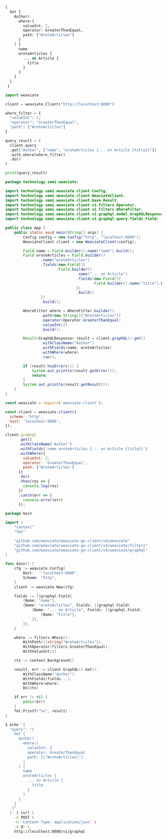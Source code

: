 
<Tabs groupId="languages">
<TabItem value="graphql" label="GraphQL">

```graphql
{
  Get {
    Author(
      where:{
        valueInt: 2,
        operator: GreaterThanEqual,
        path: ["WroteArticles"]
      }
    ) {
      name
      wroteArticles {
        ... on Article {
          title
        }
      }
    }
  }
 }
```

</TabItem>
<TabItem value="py" label="Python">

```python
import weaviate

client = weaviate.Client("http://localhost:8080")

where_filter = {
  "valueInt": 2,
  "operator": "GreaterThanEqual",
  "path": ["WroteArticles"]
}

query_result = (
  client.query
  .get("Author", ["name", "wroteArticles {... on Article {title}}"])
  .with_where(where_filter)
  .do()
)

print(query_result)
```

</TabItem>
<TabItem value="java" label="Java">

```java
package technology.semi.weaviate;

import technology.semi.weaviate.client.Config;
import technology.semi.weaviate.client.WeaviateClient;
import technology.semi.weaviate.client.base.Result;
import technology.semi.weaviate.client.v1.filters.Operator;
import technology.semi.weaviate.client.v1.filters.WhereFilter;
import technology.semi.weaviate.client.v1.graphql.model.GraphQLResponse;
import technology.semi.weaviate.client.v1.graphql.query.fields.Field;

public class App {
    public static void main(String[] args) {
        Config config = new Config("http", "localhost:8080");
        WeaviateClient client = new WeaviateClient(config);

        Field name = Field.builder().name("name").build();
        Field wroteArticles = Field.builder()
                .name("wroteArticles")
                .fields(new Field[]{
                        Field.builder()
                                .name("... on Article")
                                .fields(new Field[]{
                                        Field.builder().name("title").build()
                                })
                                .build()
                })
                .build();

        WhereFilter where = WhereFilter.builder()
                .path(new String[]{"WroteArticles"})
                .operator(Operator.GreaterThanEqual)
                .valueInt(2)
                .build();

        Result<GraphQLResponse> result = client.graphQL().get()
                .withClassName("Author")
                .withFields(name, wroteArticles)
                .withWhere(where)
                .run();

        if (result.hasErrors()) {
            System.out.println(result.getError());
            return;
        }
        System.out.println(result.getResult());
    }
}
```

</TabItem>
<TabItem value="js" label="JavaScript">

```js
const weaviate = require('weaviate-client');

const client = weaviate.client({
  scheme: 'http',
  host: 'localhost:8080',
});

client.graphql
      .get()
      .withClassName('Author')
      .withFields('name wroteArticles {... on Article {title}}')
      .withWhere({
        valueInt: 2,
        operator: 'GreaterThanEqual',
        path: ['WroteArticles']
      })
      .do()
      .then(res => {
        console.log(res)
      })
      .catch(err => {
        console.error(err)
      });
```

</TabItem>
<TabItem value="go" label="Go">

```go
package main

import (
	"context"
	"fmt"

	"github.com/weaviate/weaviate-go-client/v4/weaviate"
	"github.com/weaviate/weaviate-go-client/v4/weaviate/filters"
	"github.com/weaviate/weaviate-go-client/v4/weaviate/graphql"
)

func main() {
	cfg := weaviate.Config{
		Host:   "localhost:8080",
		Scheme: "http",
	}
	client := weaviate.New(cfg)

	fields := []graphql.Field{
		{Name: "name"},
		{Name: "wroteArticles", Fields: []graphql.Field{
			{Name: "... on Article", Fields: []graphql.Field{
				{Name: "title"},
			}},
		}},
	}

	where := filters.Where().
		WithPath([]string{"WroteArticles"}).
		WithOperator(filters.GreaterThanEqual).
		WithValueInt(2)

	ctx := context.Background()

	result, err := client.GraphQL().Get().
		WithClassName("Author").
		WithFields(fields...).
		WithWhere(where).
		Do(ctx)

	if err != nil {
		panic(err)
	}
	fmt.Printf("%v", result)
}
```

</TabItem>
<TabItem value="curl" label="Curl">

```bash
$ echo '{ 
  "query": "{
    Get {
      Author(
        where:{
          valueInt: 2
          operator: GreaterThanEqual
          path: [\"WroteArticles\"]
        }
      ) {
        name
        wroteArticles {
          ... on Article {
            title
          }
        }
      }
    }
   }"
  }' | curl \
    -X POST \
    -H 'Content-Type: application/json' \
    -d @- \
    http://localhost:8080/v1/graphql
```

</TabItem>
</Tabs>